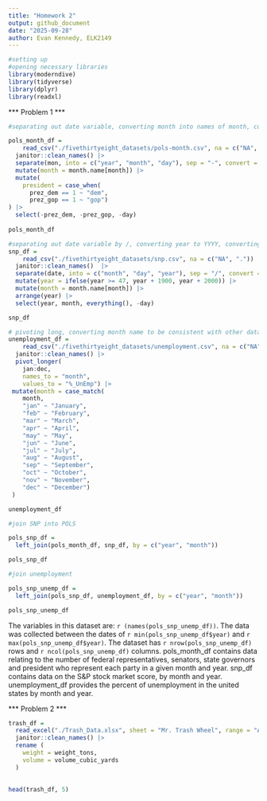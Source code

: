 ```yaml
---
title: "Homework 2"
output: github_document
date: "2025-09-28"
author: Evan Kennedy, ELK2149
---
```


```r

#setting up
#opening necessary libraries
library(moderndive)
library(tidyverse)
library(dplyr)
library(readxl)

```

*** Problem 1 ***

```r
#separating out date variable, converting month into names of month, converting prez_dem and prez_gop into a single variable, and removing them along with day.

pols_month_df = 
    read_csv("./fivethirtyeight_datasets/pols-month.csv", na = c("NA", ".")) |>
  janitor::clean_names() |> 
  separate(mon, into = c("year", "month", "day"), sep = "-", convert = TRUE) |> 
  mutate(month = month.name[month]) |> 
  mutate(
    president = case_when(
      prez_dem == 1 ~ "dem",
      prez_gop == 1 ~ "gop")
) |> 
  select(-prez_dem, -prez_gop, -day)
  
pols_month_df
```

```r

#separating out date variable by /, converting year to YYYY, converting month to character format, arranging buy year, month, removing day to mirror above data frame.
snp_df = 
    read_csv("./fivethirtyeight_datasets/snp.csv", na = c("NA", ".")) |>
  janitor::clean_names()  |> 
  separate(date, into = c("month", "day", "year"), sep = "/", convert = TRUE) |> 
  mutate(year = ifelse(year >= 47, year + 1900, year + 2000)) |> 
  mutate(month = month.name[month]) |>
  arrange(year) |> 
  select(year, month, everything(), -day)

snp_df
```

```r

# pivoting long, converting month name to be consistent with other data sets.
unemployment_df = 
    read_csv("./fivethirtyeight_datasets/unemployment.csv", na = c("NA", ".")) |>
  janitor::clean_names() |> 
  pivot_longer(
    jan:dec,
    names_to = "month", 
    values_to = "%_UnEmp") |> 
 mutate(month = case_match(
    month,
    "jan" ~ "January",
    "feb" ~ "February",
    "mar" ~ "March",
    "apr" ~ "April",
    "may" ~ "May",
    "jun" ~ "June",
    "jul" ~ "July",
    "aug" ~ "August",
    "sep" ~ "September",
    "oct" ~ "October",
    "nov" ~ "November",
    "dec" ~ "December")
 )

unemployment_df
```

```r
#join SNP into POLS

pols_snp_df = 
  left_join(pols_month_df, snp_df, by = c("year", "month"))

pols_snp_df

#join unemployment

pols_snp_unemp_df = 
  left_join(pols_snp_df, unemployment_df, by = c("year", "month"))

pols_snp_unemp_df

```

The variables in this dataset are: `r (names(pols_snp_unemp_df))`. The data was collected between the dates of `r min(pols_snp_unemp_df$year)` and `r max(pols_snp_unemp_df$year)`. The dataset has `r nrow(pols_snp_unemp_df)` rows and `r ncol(pols_snp_unemp_df)` columns. pols_month_df contains data relating to the number of federal representatives, senators, state governors and president who represent each party in a given month and year. snp_df contains data on the S&P stock market score, by month and year. unemployment_df provides the percent of unemployment in the united states by month and year. 


*** Problem 2 ***

```r
trash_df = 
  read_excel("./Trash_Data.xlsx", sheet = "Mr. Trash Wheel", range = "A2:N653", na = c("NA", ".")) |>
  janitor::clean_names() |> 
  rename (
    weight = weight_tons,
    volume = volume_cubic_yards
  )
  
    
head(trash_df, 5)

```

